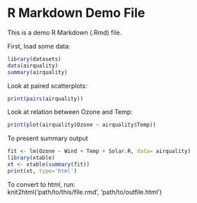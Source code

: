 R Markdown Demo File
====================

This is a demo R Markdown (.Rmd) file.

First, load some data:

```r
library(datasets)
data(airquality)
summary(airquality)
```

Look at paired scatterplots:
```r
print(pairs(airquality))
```

Look at relation between Ozone and Temp:
```r
print(plot(airquality$Ozone ~ airquality$Temp))
```

To present summary output 
```r
fit <- lm(Ozone ~ Wind + Temp + Solar.R, data= airquality)
library(xtable)
xt <- xtable(summary(fit))
print(xt, type='html')
```


To convert to html, run:  
knit2html('path/to/this/file.rmd', 'path/to/outfile.html')